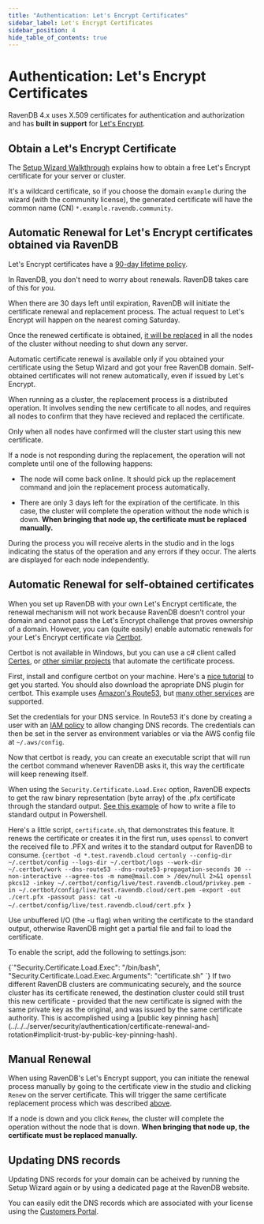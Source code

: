 ```yaml
---
title: "Authentication: Let's Encrypt Certificates"
sidebar_label: Let's Encrypt Certificates
sidebar_position: 4
hide_table_of_contents: true
---
```



# Authentication: Let's Encrypt Certificates

RavenDB 4.x uses X.509 certificates for authentication and authorization and has **built in support** for [Let's Encrypt](https://letsencrypt.org/).

## Obtain a Let's Encrypt Certificate

The [Setup Wizard Walkthrough](../../../start/installation/setup-wizard) explains how to obtain a free Let's Encrypt certificate for your server or cluster.

It's a wildcard certificate, so if you choose the domain `example` during the wizard (with the community license), the generated certificate will have the common name (CN) `*.example.ravendb.community`.

## Automatic Renewal for Let's Encrypt certificates obtained via RavenDB

Let's Encrypt certificates have a [90-day lifetime policy](https://letsencrypt.org/2015/11/09/why-90-days.html).

In RavenDB, you don't need to worry about renewals. RavenDB takes care of this for you.

When there are 30 days left until expiration, RavenDB will initiate the certificate renewal and replacement process. The actual request to Let's Encrypt will happen on the nearest coming Saturday.

Once the renewed certificate is obtained, [it will be replaced](../../../server/security/authentication/certificate-renewal-and-rotation) in all the nodes of the cluster without needing to shut down any server.

<Admonition type="warning" title="Warning" id="warning" href="#warning"> 
Automatic certificate renewal is available only if you obtained your certificate using the Setup Wizard and got your free RavenDB domain. Self-obtained certificates will not renew automatically, even if issued by Let's Encrypt.
</Admonition>

When running as a cluster, the replacement process is a distributed operation. It involves sending the new certificate to all nodes, and requires all nodes to confirm that they have recieved and replaced the certificate.

Only when all nodes have confirmed will the cluster start using this new certificate. 

If a node is not responding during the replacement, the operation will not complete until one of the following happens:

* The node will come back online. It should pick up the replacement command and join the replacement process automatically.

* There are only 3 days left for the expiration of the certificate. In this case, the cluster will complete the operation without the node which is down. **When bringing that node up, the certificate must be replaced manually.**

During the process you will receive alerts in the studio and in the logs indicating the status of the operation and any errors if they occur. The alerts are displayed for each node independently.

## Automatic Renewal for self-obtained certificates

When you set up RavenDB with your own Let's Encrypt certificate, the renewal mechanism will not work because RavenDB doesn't control your domain and cannot pass the Let's Encrypt challenge that proves ownership of a domain.
However, you can (quite easily) enable automatic renewals for your Let's Encrypt certificate via [Certbot](https://certbot.eff.org/).

Certbot is not available in Windows, but you can use a c# client called [Certes](https://github.com/fszlin/certes/), or [other similar projects](https://letsencrypt.org/docs/client-options/) that automate the certificate process.  

First, install and configure certbot on your machine. Here's a [nice tutorial](https://medium.com/prog-code/lets-encrypt-wildcard-certificate-configuration-with-aws-route-53-9c15adb936a7) to get you started.
You should also download the apropriate DNS plugin for certbot. This example uses [Amazon's Route53](https://certbot-dns-route53.readthedocs.io/en/stable/), but [many other services](https://certbot.eff.org/docs/using.html#dns-plugins) are supported.

Set the credentials for your DNS service. In Route53 it's done by creating a user with an [IAM policy](https://certbot-dns-route53.readthedocs.io/en/stable/#sample-aws-policy-json) to allow changing DNS records. The credentials can then be set in the server as environment variables or via the AWS config file at `~/.aws/config`.

Now that certbot is ready, you can create an executable script that will run the certbot command whenever RavenDB asks it, this way the certificate will keep renewing itself. 

When using the `Security.Certificate.Load.Exec` option, RavenDB expects to get the raw binary representation (byte array) of the .pfx certificate through 
the standard output. [See this example](../../../server/security/authentication/certificate-configuration) of how to write a file to standard output in 
Powershell.  

Here's a little script, `certificate.sh`, that demonstrates this feature. It renews the certificate or creates it in the first run, uses `openssl` to convert the received file to .PFX and writes it to the standard output for RavenDB to consume. 
<TabItem value="something" label="bash">
<CodeBlock language="bash">
{`certbot -d *.test.ravendb.cloud certonly --config-dir ~/.certbot/config --logs-dir ~/.certbot/logs --work-dir ~/.certbot/work --dns-route53 --dns-route53-propagation-seconds 30 --non-interactive --agree-tos -m name@mail.com > /dev/null 2>&1
openssl pkcs12 -inkey ~/.certbot/config/live/test.ravendb.cloud/privkey.pem -in ~/.certbot/config/live/test.ravendb.cloud/cert.pem -export -out ./cert.pfx -passout pass:
cat -u ~/.certbot/config/live/test.ravendb.cloud/cert.pfx
`}
</CodeBlock>
</TabItem>

<Admonition type="warning" title="Important" id="important" href="#important">
Use unbuffered I/O (the -u flag) when writing the certificate to the standard output, otherwise RavenDB might get a partial file and fail to load the certificate.
</Admonition>

To enable the script, add the following to settings.json:

<TabItem value="something" label="json">
<CodeBlock language="json">
{`"Security.Certificate.Load.Exec": "/bin/bash",
"Security.Certificate.Load.Exec.Arguments": "certificate.sh"
`}
</CodeBlock>
</TabItem>

<Admonition type="info" title="Implicit Trust" id="implicit-trust" href="#implicit-trust">
If two different RavenDB clusters are communicating securely, and the source cluster has its certificate renewed, the destination cluster could 
still trust this new certificate - provided that the new certificate is signed with the same private key as the original, and was issued by the 
same certificate authority. This is accomplished using a [public key pinning hash](../../../server/security/authentication/certificate-renewal-and-rotation#implicit-trust-by-public-key-pinning-hash).  
</Admonition>

## Manual Renewal

When using RavenDB's Let's Encrypt support, you can initiate the renewal process manually by going to the certificate view in the studio and clicking 
`Renew` on the server certificate. This will trigger the same certificate replacement process which was described [above](../../../server/security/authentication/lets-encrypt-certificates##automatic-renewal-for-lets-encrypt-certificates-obtained-via-ravendb).

If a node is down and you click `Renew`, the cluster will complete the operation without the node that is down. **When bringing that node up, the 
certificate must be replaced manually.**


## Updating DNS records

Updating DNS records for your domain can be acheived by running the Setup Wizard again or by using a dedicated page at the RavenDB website.

You can easily edit the DNS records which are associated with your license using the [Customers Portal](https://customers.ravendb.net).

